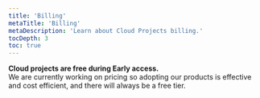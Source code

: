 ```yaml
---
title: 'Billing'
metaTitle: 'Billing'
metaDescription: 'Learn about Cloud Projects billing.'
tocDepth: 3
toc: true
---
```


<TopBlock>

<Admonition type="info">

**Cloud projects are free during Early access.**<br/>
We are currently working on pricing so adopting our products is effective and cost efficient, and there will always be a free tier.

</Admonition>

</TopBlock>

